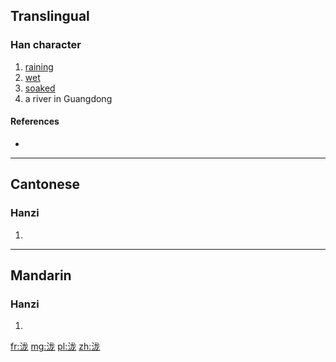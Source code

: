 {{also|瀧|滝}}
==Translingual==

===Han character===
{{Han char|rn=85|rad=水|as=05|sn=8|four=|canj=EIKP}}

# [[raining]]
# [[wet]]
# [[soaked]]
# a river in Guangdong

====References====
* {{Han ref|kx=0619.121|hdz=31583.020|uh=6CF7|ud=27895}}

----

==Cantonese==

===Hanzi===
{{yue-hanzi|jyut=|y=lung4|tra=瀧}}

# {{defn|lang=yue|sort=水05}}

----

==Mandarin==

===Hanzi===
{{cmn-hanzi|tra=瀧|pin=[[lóng]] ([[long2]])|wg=lung<sup>2</sup>}}

# {{defn|lang=cmn|sort=水05}}

[[fr:泷]]
[[mg:泷]]
[[pl:泷]]
[[zh:泷]]